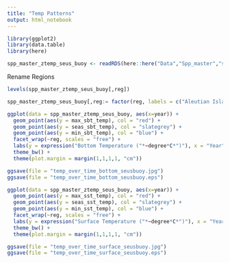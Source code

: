 ```yaml
---
title: "Temp Patterns"
output: html_notebook
---
```


```r
library(ggplot2)
library(data.table)
library(here)

spp_master_ztemp_seus_buoy <- readRDS(here::here("Data","Spp_master","spp_master_ztemp_seus_buoy.rds"))
```

Rename Regions
```r
levels(spp_master_ztemp_seus_buoy[,reg])

spp_master_ztemp_seus_buoy[,reg:= factor(reg, labels = c("Aleutian Islands", "Eastern Bering Sea", "Gulf of Mexico", "Gulf of Alaska", "Northeast US", "Newfoundland", "Southeast US", "Scotian Shelf", "West Coast US"))]
```


```r
ggplot(data = spp_master_ztemp_seus_buoy, aes(x=year)) +
  geom_point(aes(y = max_sbt_temp), col = "red") +
  geom_point(aes(y = seas_sbt_temp), col = "slategrey") +
  geom_point(aes(y = min_sbt_temp), col = "blue") +
  facet_wrap(~reg, scales = "free") +
  labs(y = expression("Bottom Temperature ("*~degree*C*")"), x = "Year") +
  theme_bw() +
  theme(plot.margin = margin(1,1,1,1, "cm"))

ggsave(file = "temp_over_time_bottom_seusbuoy.jpg")
ggsave(file = "temp_over_time_bottom_seusbuoy.eps")

ggplot(data = spp_master_ztemp_seus_buoy, aes(x=year)) +
  geom_point(aes(y = max_sst_temp), col = "red") +
  geom_point(aes(y = seas_sst_temp), col = "slategrey") +
  geom_point(aes(y = min_sst_temp), col = "blue") +
  facet_wrap(~reg, scales = "free") +
  labs(y = expression("Surface Temperature ("*~degree*C*")"), x = "Year") +
  theme_bw() +
  theme(plot.margin = margin(1,1,1,1, "cm"))

ggsave(file = "temp_over_time_surface_seusbuoy.jpg")
ggsave(file = "temp_over_time_surface_seusbuoy.eps")
```

